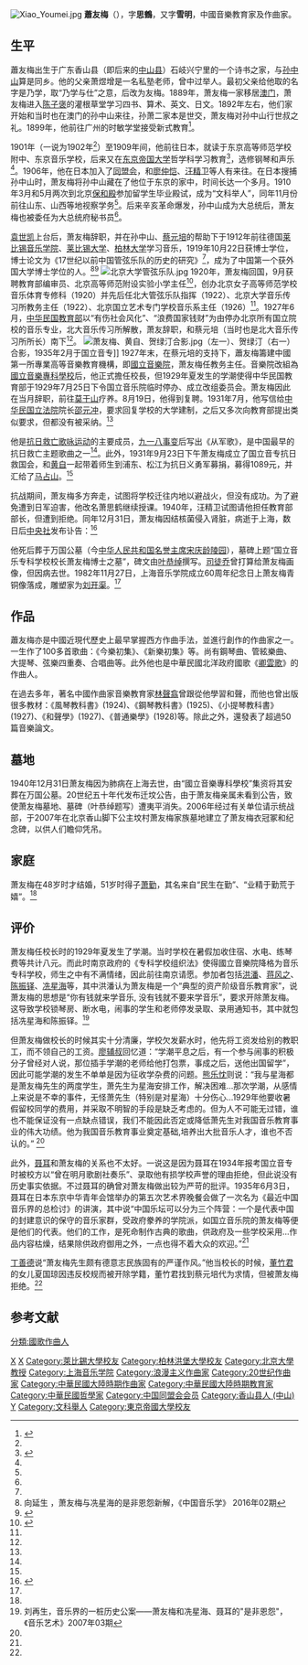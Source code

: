 [[File:Xiao_Youmei.jpg|thumb]]
'''蕭友梅'''（{{bd|1884年|1月7日|1940年|12月31日}}），字'''思鶴'''，又字'''雪明'''，中國音樂教育家及作曲家。{{Citation needed|有「中國近代音樂教育之父」之稱。|time=2021-08-27T07:01:38+00:00}}

==生平==
蕭友梅出生于广东香山县（即后来的[[中山县|中山县]]）石岐兴宁里的一个诗书之家，与[[孙中山|孙中山]]算是同乡。他的父亲萧煜增是一名私塾老师，曾中过举人。最初父亲给他取的名字是乃学，取“乃学与仕”之意，后改为友梅。1889年，萧友梅一家移居[[澳门|澳门]]，萧友梅进入[[陈子褒|陈子褒]]的灌根草堂学习四书、算术、英文、日文。1892年左右，他们家开始和当时也在澳门的孙中山来往，孙萧二家本是世交，萧友梅对孙中山行世叔之礼。1899年，他前往广州的时敏学堂接受新式教育<ref name=数字>{{cite web|url=http://www.gzdcn.org.cn/szwhwzj/141651.jhtml|title=萧友梅|publisher=广州数字文化网|date=2010-11-29}}</ref>。

1901年（一说为1902年<ref name=儿/>）至1909年间，他前往日本，就读于东京高等师范学校附中、东京音乐学校，后来又在[[东京帝国大学|东京帝国大学]]哲学科学习教育<ref name=儿>{{cite web|url=https://www.sin80.com/pub/04cbe6da|title=儿子讲述父亲萧友梅|publisher=中国音乐报|date=2008-07-16}}</ref>，选修钢琴和声乐<ref name=数字/>。1906年，他在日本加入了[[同盟会|同盟会]]，和[[廖仲恺|廖仲恺]]、[[汪精卫|汪精卫]]等人有来往。在日本搜捕孙中山时，萧友梅将孙中山藏在了他位于东京的家中，时间长达一个多月。1910年3月和5月两次到北京[[保和殿|保和殿]]参加留学生毕业殿试，成为“文科举人”，同年11月份前往山东、山西等地视察学务<ref name=儿/>。后来辛亥革命爆发，孙中山成为大总统后，萧友梅也被委任为大总统府秘书员<ref name=向/>。

[[袁世凯|袁世凯]]上台后，萧友梅辞职，并在孙中山、[[蔡元培|蔡元培]]的帮助下于1912年前往德国[[莱比锡音乐学院|莱比锡音乐学院]]、[[莱比锡大学|莱比锡大学]]、[[柏林大学|柏林大学]]学习音乐，1919年10月22日获博士学位，博士论文为《17世纪以前中国管弦乐队的历史的研究》<ref name=儿/>，成为了中国第一个获外国大学博士学位的人。<ref name=向>向延生 ，萧友梅与冼星海的是非恩怨新解，《中国音乐学》 2016年02期 </ref><ref>{{Cite web|url = http://web5.pku.edu.cn/xbss/Content/Chinese/Content/2004/xiaoyoumeiyubeida.htm|title = 萧友梅与北大音乐传习所|accessdate = 2016-09-17|work = web5.pku.edu.cn|archiveurl = https://web.archive.org/web/20170305002836/http://web5.pku.edu.cn/xbss/Content/Chinese/Content/2004/xiaoyoumeiyubeida.htm|archivedate = 2017-03-05|deadurl = yes}}</ref>
[[File:北京大学管弦乐队.jpg|thumb]]
1920年，萧友梅回国，9月获聘教育部编审员、北京高等师范附设实验小学主任<ref name=政协>{{cite web|url=http://culture.people.com.cn/n/2013/0502/c172318-21345829.html|title=中国首位音乐博士萧友梅：创作中国最早抗日歌曲|publisher=中国政协报|date=2013-05-02}}</ref>，创办北京女子高等师范学校音乐体育专修科（1920）并先后任北大管弦乐队指挥（1922）、北京大学音乐传习所教务主任（1922）、北京国立艺术专门学校音乐系主任（1926）<ref name=政协/>。1927年6月，[[中华民国教育部|中华民国教育部]]以“有伤社会风化”、“浪费国家钱财”为由停办北京所有国立院校的音乐专业，北大音乐传习所解散，萧友辞职，和蔡元培（当时也是北大音乐传习所所长）南下<ref name=政协/>。
[[File:萧友梅、黄自、贺绿汀合影.jpg|thumb]]（左一）、贺绿汀（右一）合影，1935年2月于国立音专]]
1927年末，在蔡元培的支持下，蕭友梅籌建中國第一所專業高等音樂教育機構，即[[上海音樂學院|國立音樂院]]，萧友梅任教务主任。音樂院改組為[[國立音樂專科學校|國立音樂專科學校]]后，他正式擔任校長，但1929年夏发生的学潮使得中华民国教育部于1929年7月25日下令国立音乐院临时停办、成立改组委员会。萧友梅因此在当月辞职，前往[[莫干山|莫干山]]疗养。8月19日，他得到复聘。1931年7月，他写信给[[中华民国立法院|中华民国立法院]]院长[[邵元冲|邵元冲]]，要求回复学校的大学建制，之后又多次向教育部提出类似要求，但都没有被采纳。<ref name=刘/>

他是[[抗日救亡歌咏运动|抗日救亡歌咏运动]]的主要成员，[[九一八事变|九一八事变]]后写出《从军歌》，是中国最早的抗日救亡主题歌曲之一<ref name=政协/>。此外，1931年9月23日下午萧友梅成立了国立音专抗日救国会，和[[黄自|黄自]]一起带着师生到浦东、松江为抗日义勇军募捐，募得1089元，并汇给了[[马占山|马占山]]。<ref name=儿/>

抗战期间，萧友梅多方奔走，试图将学校迁往内地以避战火，但没有成功。为了避免遭到日军迫害，他改名萧思鹤继续授课。1940年，汪精卫试图请他担任教育部部长，但遭到拒绝。同年12月31日，萧友梅因结核菌侵入肾脏，病逝于上海，数日后[[中央社|中央社]]发布讣告：<ref name=政协>{{cite web|url=http://culture.people.com.cn/n/2013/0502/c172318-21345829.html|title=中国首位音乐博士萧友梅：创作中国最早抗日歌曲|publisher=中国政协报|date=2013-05-02}}</ref>

{{cquote|国立音乐专科学校校长萧友梅近在沪病逝。萧氏早年受知于国父，加入同盟会。30年来教授音乐，诲人不倦。抗战军兴，国立音专毁于炮火，奉教部命在沪继续兴办，虽环境艰苦，萧氏迄未稍息。近日敌伪在沪横行，环境日恶，忧劳成疾，终致不起。萧氏身后萧条，几无以为葬。该校师生，将请求中央与教育部，优以抚恤。}}

他死后葬于万国公墓（今[[中华人民共和国名誉主席宋庆龄陵园|中华人民共和国名誉主席宋庆龄陵园]]），墓碑上题“国立音乐专科学校校长萧友梅博士之墓”，碑文由[[叶恭绰|叶恭绰]]撰写。[[司徒乔|司徒乔]]曾打算给萧友梅画像，但因病去世。1982年11月27日，上海音乐学院成立60周年纪念日上萧友梅青铜像落成，雕塑家为[[刘开渠|刘开渠]]。<ref name=政协/>

==作品==
蕭友梅亦是中國近現代歷史上最早掌握西方作曲手法，並進行創作的作曲家之一。一生作了100多首歌曲：《今樂初集》、《新樂初集》等。尚有鋼琴曲、管絃樂曲、大提琴、弦樂四重奏、合唱曲等。此外他也是中華民國北洋政府國歌《[[卿雲歌|卿雲歌]]》的作曲人。

在過去多年，著名中國作曲家音樂教育家[[林聲翕|林聲翕]]曾跟從他學習和聲，而他也曾出版很多教材：《風琴教科書》(1924)、《鋼琴教科書》(1925)、《小提琴教科書》(1927)、《和聲學》(1927)、《普通樂學》(1928)等。除此之外，還發表了超過50篇音樂論文。

==墓地==
1940年12月31日萧友梅因为肺病在上海去世，由“國立音樂專科學校”集资将其安葬在万国公墓。20世纪五十年代发布迁坟公告，由于萧友梅亲属未看到公告，致使萧友梅墓地、墓碑（叶恭绰题写）遭夷平消失。2006年经过有关单位请示统战部，于2007年在北京香山脚下公主坟村萧友梅家族墓地建立了萧友梅衣冠冢和纪念碑，以供人们瞻仰凭吊。
==家庭==

萧友梅在48岁时才结婚，51岁时得子[[萧勤|萧勤]]，其名来自“民生在勤”、“业精于勤荒于嬉”。<ref name=儿/>

==评价==
萧友梅任校长时的1929年夏发生了学潮。当时学校在暑假加收住宿、水电、练琴费等共计八元。而此时南京政府的《专科学校组织法》使得國立音樂院降格为音乐专科学校，师生之中有不满情绪，因此前往南京请愿。参加者包括[[洪潘|洪潘]]、[[蒋风之|蒋风之]]、[[陈振铎|陈振铎]]、[[冼星海|冼星海]]等，其中洪潘认为萧友梅是一个“典型的资产阶级音乐教育家”，说萧友梅的思想是“你有钱就来学音乐, 没有钱就不要来学音乐”，要求开除萧友梅。这导致学校锁琴房、断水电，闹事的学生和老师停发录取、录用通知书，其中就包括冼星海和陈振铎。<ref name=刘>刘再生，音乐界的一桩历史公案——萧友梅和冼星海、聂耳的"是非恩怨"，《音乐艺术》2007年03期</ref>

但萧友梅做校长的时候其实十分清廉，学校欠发薪水时，他先将工资发给别的教职工，而不领自己的工资。[[廖辅叔|廖辅叔]]回忆道：“学潮平息之后，有一个参与闹事的积极分子曾经对人说，那位插手学潮的老师给他打包票，事成之后，送他出国留学”，因此可能学潮的发生不单单是因为征收学杂费的问题。[[熊乐忱|熊乐忱]]则说：“我与星海都是萧友梅先生的两度学生，萧先生为星海安排工作，解决困难...那次学潮，从感情上来说是不幸的事件，无怪萧先生（特别是对星海）十分伤心...1929年他要收暑假留校同学的费用，并采取不明智的手段是缺乏考虑的。但为人不可能无过错，谁也不能保证没有一点缺点错误，我们不能因此否定或降低萧先生对我国音乐教育事业的伟大功绩。他为我国音乐教育事业奠定基础,培养出大批音乐人才，谁也不否认的。” <ref name=刘/>

此外，[[聂耳|聂耳]]和萧友梅的关系也不太好。一说这是因为聂耳在1934年报考国立音专时被校方以“曾在明月歌剧社奏乐”、录取他有损学校声誉的理由拒绝，但此说没有历史事实依据。不过聂耳的确曾对萧友梅做出较为严苛的批评。1935年6月3日，聂耳在日本东京中华青年会馆举办的第五次艺术界晚餐会做了一次名为《最近中国音乐界的总检讨》的讲演，其中说“中国乐坛可以分为三个阵营：一个是代表中国的封建意识的保守的音乐家群，受政府豢养的学院派，如国立音乐院的萧友梅等便是他们的代表。他们的工作，是死命制作古典的歌曲，供政府及一些学校采用...作品内容枯燥，结果除供政府御用之外，一点也得不着大众的欢迎。”<ref name=刘/>

[[丁善德|丁善德]]说“萧友梅先生颇有德意志民族固有的严谨作风。”他当校长的时候，[[董竹君|董竹君]]的女儿夏国琼因违反校规而被开除学籍，董竹君找到蔡元培代为求情，但被萧友梅拒绝。<ref name=儿/>

==参考文献==
{{reflist}}

{{規範控制}}
{{DEFAULTSORT:Xiao萧}}
[[Category:中華民國音樂家|X]]
[[Category:澳門文化界人士|X]]
[[Category:萊比錫大學校友|Category:萊比錫大學校友]]
[[Category:柏林洪堡大學校友|Category:柏林洪堡大學校友]]
[[Category:北京大學教授|Category:北京大學教授]]
[[Category:上海音乐学院|Category:上海音乐学院]]
[[Category:浪漫主义作曲家|Category:浪漫主义作曲家]]
[[Category:20世纪作曲家|Category:20世纪作曲家]]
[[Category:中華民國大陸時期作曲家|Category:中華民國大陸時期作曲家]]
[[Category:中華民國大陸時期教育家|Category:中華民國大陸時期教育家]]
[[Category:中華民國哲學家|Category:中華民國哲學家]]
[[Category:中国同盟会会员|Category:中国同盟会会员]]
[[Category:香山县人_(中山)|Category:香山县人 (中山)]]
[[Category:萧姓|Y]]
[[Category:文科舉人|Category:文科舉人]]
[[分類:國歌作曲人|分類:國歌作曲人]]
[[Category:東京帝國大學校友|Category:東京帝國大學校友]]